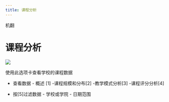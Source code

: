 ```yaml
--- 
title: 课程分析
--- 
```


机翻
# 课程分析

![](/img/ulearning/admin/data06.png)

使用此选项卡查看学校的课程数据 
 - 查看数据 
       - 概述 [1] 
       -课程规模和分布[2] 
       -教学模式分析[3] 
       -课程评分分析[4] 
       
 - 按[5]过滤数据 
       - 学校或学院 
       - 日期范围
